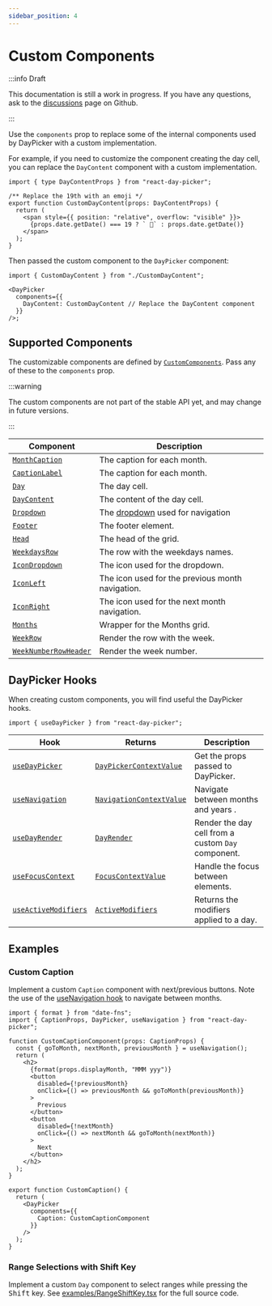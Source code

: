 ```yaml
---
sidebar_position: 4
---
```


# Custom Components

:::info Draft

This documentation is still a work in progress. If you have any questions, ask to the [discussions](https://github.com/gpbl/react-day-picker/discussions) page on Github.

:::

Use the `components` prop to replace some of the internal components used by DayPicker with a custom implementation.

For example, if you need to customize the component creating the day cell, you can replace the `DayContent` component with a custom implementation.

```tsx title="./CustomDayContent.tsx"
import { type DayContentProps } from "react-day-picker";

/** Replace the 19th with an emoji */
export function CustomDayContent(props: DayContentProps) {
  return (
    <span style={{ position: "relative", overflow: "visible" }}>
      {props.date.getDate() === 19 ? ` 🎉` : props.date.getDate()}
    </span>
  );
}
```

Then passed the custom component to the `DayPicker` component:

```tsx title="./MyApp.jsx"
import { CustomDayContent } from "./CustomDayContent";

<DayPicker
  components={{
    DayContent: CustomDayContent // Replace the DayContent component
  }}
/>;
```

<BrowserWindow>
  <Examples.CustomDayContent />
</BrowserWindow>

## Supported Components

The customizable components are defined by [`CustomComponents`](../api/type-aliases/CustomComponents). Pass any of these to the `components` prop.

:::warning

The custom components are not part of the stable API yet, and may change in future versions.

:::

| Component                                                        | Description                                                                                  |
| ---------------------------------------------------------------- | -------------------------------------------------------------------------------------------- |
| [`MonthCaption`](../api/functions/MonthCaption.md)               | The caption for each month.                                                                  |
| [`CaptionLabel`](../api/functions/CaptionLabel.md)               | The caption for each month.                                                                  |
| [`Day`](../api/functions/Day.md)                                 | The day cell.                                                                                |
| [`DayContent`](../api/functions/DayContent.md)                   | The content of the day cell.                                                                 |
| [`Dropdown`](../api/functions/Dropdown.md)                       | The [dropdown](../using-daypicker/customization.mdx#dropdown-navigation) used for navigation |
| [`Footer`](../api/functions/Footer.md)                           | The footer element.                                                                          |
| [`Head`](../api/functions/Head.md)                               | The head of the grid.                                                                        |
| [`WeekdaysRow`](../api/functions/WeekdaysRow.md)                 | The row with the weekdays names.                                                             |
| [`IconDropdown`](../api/functions/IconDropdown.md)               | The icon used for the dropdown.                                                              |
| [`IconLeft`](../api/functions/IconLeft.md)                       | The icon used for the previous month navigation.                                             |
| [`IconRight`](../api/functions/IconRight.md)                     | The icon used for the next month navigation.                                                 |
| [`Months`](../api/functions/Months.md)                           | Wrapper for the Months grid.                                                                 |
| [`WeekRow`](../api/functions/WeekRow.md)                         | Render the row with the week.                                                                |
| [`WeekNumberRowHeader`](../api/functions/WeekNumberRowHeader.md) | Render the week number.                                                                      |

## DayPicker Hooks

When creating custom components, you will find useful the DayPicker hooks.

```tsx
import { useDayPicker } from "react-day-picker";
```

| Hook                                                           | Returns                                                                 | Description                                        |
| -------------------------------------------------------------- | ----------------------------------------------------------------------- | -------------------------------------------------- |
| [`useDayPicker`](../api/functions/useDayPicker.md)             | [`DayPickerContextValue`](../api/interfaces/DayPickerContextValue.md)   | Get the props passed to DayPicker.                 |
| [`useNavigation`](../api/functions/useNavigation.md)           | [`NavigationContextValue`](../api/interfaces/NavigationContextValue.md) | Navigate between months and years .                |
| [`useDayRender`](../api/functions/useDayRender.md)             | [`DayRender`](../api/type-aliases/DayRender.md)                         | Render the day cell from a custom `Day` component. |
| [`useFocusContext`](../api/functions/useFocusContext.md)       | [`FocusContextValue`](../api/type-aliases/FocusContextValue.md)         | Handle the focus between elements.                 |
| [`useActiveModifiers`](../api/functions/useActiveModifiers.md) | [`ActiveModifiers`](../api/type-aliases/ActiveModifiers.md)             | Returns the modifiers applied to a day.            |

## Examples

### Custom Caption

Implement a custom `Caption` component with next/previous buttons. Note the use of the [useNavigation hook](../api/functions/useNavigation) to navigate between months.

```tsx
import { format } from "date-fns";
import { CaptionProps, DayPicker, useNavigation } from "react-day-picker";

function CustomCaptionComponent(props: CaptionProps) {
  const { goToMonth, nextMonth, previousMonth } = useNavigation();
  return (
    <h2>
      {format(props.displayMonth, "MMM yyy")}
      <button
        disabled={!previousMonth}
        onClick={() => previousMonth && goToMonth(previousMonth)}
      >
        Previous
      </button>
      <button
        disabled={!nextMonth}
        onClick={() => nextMonth && goToMonth(nextMonth)}
      >
        Next
      </button>
    </h2>
  );
}

export function CustomCaption() {
  return (
    <DayPicker
      components={{
        Caption: CustomCaptionComponent
      }}
    />
  );
}
```

<BrowserWindow>
  <Examples.CustomCaption />
</BrowserWindow>

### Range Selections with Shift Key

Implement a custom `Day` component to select ranges while pressing the <kbd>Shift</kbd> key. See [examples/RangeShiftKey.tsx](https://github.com/gpbl/react-day-picker/blob/main/website/examples/RangeShiftKey.tsx) for the full source code.

<BrowserWindow>
  <Examples.RangeShiftKey />
</BrowserWindow>
